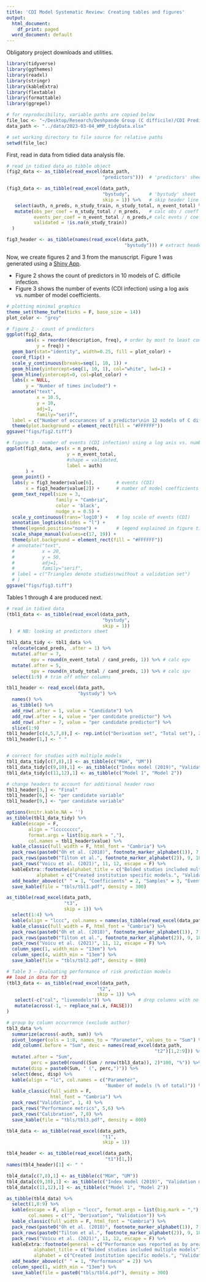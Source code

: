 ```yaml
---
title: 'CDI Model Systematic Review: Creating tables and figures'
output:
  html_document:
    df_print: paged
  word_document: default
---
```


Obligatory project downloads and utilities.

```r
library(tidyverse)
library(ggthemes)
library(readxl)
library(stringr)
library(kableExtra)
library(flextable)
library(formattable)
library(ggrepel)

# for reproducibility, variable paths are copied below
file_loc <- "~/Desktop/Research/Deshpande Group (C difficile)/CDI Prediction Model Meta Analysis/Systematic Review of Methodology : Reporting/Figures/Analysis"
data_path <- "../data/2023-03-04_WMP_tidyData.xlsx"

# set working directory to file source for relative paths
setwd(file_loc)
```

First, read in data from tidied data analysis file.

```r
# read in tidied data as tibble object
(fig2_data <- as_tibble(read_excel(data_path, 
                                   "predictors")))  # 'predictors' sheet

(fig3_data <- as_tibble(read_excel(data_path, 
                                   "bystudy",       # 'bystudy' sheet
                                   skip = 1)) %>%   # skip header line
   select(auth, n_preds, n_study_train, n_study_total, n_event_total) %>%
   mutate(obs_per_coef = n_study_total / n_preds,   # calc obs / coeff
          events_per_coef = n_event_total / n_preds,# calc evnts / coeff
          validated = !is.na(n_study_train))
  )

fig3_header <- as_tibble(names(read_excel(data_path, 
                                           "bystudy"))) # extract header
```

Now, we create figures 2 and 3 from the manuscript. Figure 1 was generated using a [Shiny App](https://www.eshackathon.org/software/PRISMA2020.html).

- Figure 2 shows the count of predictors in 10 models of C. difficile infection.
- Figure 3 shows the number of events (CDI infection) using a log axis vs. number of model coefficients.

```r
# plotting minimal graphics
theme_set(theme_tufte(ticks = F, base_size = 14))
plot_color <- "grey"
```

```r
# figure 2 - count of predictors
ggplot(fig2_data, 
       aes(x = reorder(description, freq), # order by most to least common
           y = freq)) +
  geom_bar(stat="identity", width=0.25, fill = plot_color) +
  coord_flip() +
  scale_y_continuous(breaks=seq(1, 10, 1)) +
  geom_hline(yintercept=seq(1, 10, 1), col="white", lwd=1) +
  geom_hline(yintercept=0, col=plot_color) +
  labs(x = NULL, 
       y = "Number of times included") +
  annotate("text", 
           x = 10.5, 
           y = 10, 
           adj=1,  
           family="serif",
  label = c("Number of occurances of a predictor\nin 12 models of C difficile infection")) +
  theme(plot.background = element_rect(fill = "#FFFFFF"))
ggsave("figs/fig2.tiff")
```


```r
# figure 3 - number of events (CDI infection) using a log axis vs. number of model coefficients
ggplot(fig3_data, aes(x = n_preds, 
                      y = n_event_total, 
                      #shape = validated,
                      label = auth)
       ) +
  geom_point() +
  labs(y = fig3_header$value[6],        # events (CDI)
       x = fig3_header$value[2]) +      # number of model coefficients
  geom_text_repel(size = 3, 
                  family = "Cambria", 
                  color = 'black', 
                  nudge_x = 0.5) +
  scale_y_continuous(trans='log10') +   # log scale of events (CDI)
  annotation_logticks(sides = "l") +
  theme(legend.position="none") +       # legend explained in figure title
  scale_shape_manual(values=c(17, 19)) +
  theme(plot.background = element_rect(fill = "#FFFFFF"))
  # annotate("text", 
  #          x = 20, 
  #          y = 50, 
  #          adj=1,  
  #          family="serif",
  # label = c("Triangles denote studies\nwithout a validation set")
  # )
ggsave("figs/fig3.tiff")
```

Tables 1 through 4 are produced next.

```r
# read in tidied data
(tbl1_data <- as_tibble(read_excel(data_path, 
                                   "bystudy", 
                                   skip = 1))
 )  # NB: looking at predictors sheet

tbl1_data_tidy <- tbl1_data %>%
  relocate(cand_preds, .after = 1) %>%
  mutate(.after = 7, 
         epv = round(n_event_total / cand_preds, 1)) %>% # calc epv
  mutate(.after = 5, 
         spv = round(n_study_total / cand_preds, 1)) %>% # calc spv
  select(1:9) # trim off other columns

tbl1_header <- read_excel(data_path, 
                          "bystudy") %>% 
  names() %>%
  as_tibble() %>%
  add_row(.after = 1, value = "Candidate") %>%
  add_row(.after = 4, value = "per candidate predictor") %>%
  add_row(.after = 7, value = "per candidate predictor") %>%
  slice(1:9)
tbl1_header[c(4,5,7,8),] <- rep.int(c("Derivation set", "Total set"), 2)
tbl1_header[1,] <- " "


# correct for studies with multiple models
tbl1_data_tidy[c(7,8),1] <- as_tibble(c("MGH", "UM"))
tbl1_data_tidy[c(9,10),1] <- as_tibble(c("Index model (2019)", "Validation model (2021)"))
tbl1_data_tidy[c(11,12),1] <- as_tibble(c("Model 1", "Model 2")) 

# change headers to account for additional header rows
tbl1_header[3,] <- "Final"
tbl1_header[6,] <- "per candidate variable"
tbl1_header[9,] <- "per candidate variable"

options(knitr.kable.NA = '')
as_tibble(tbl1_data_tidy) %>%
  kable(escape = F, 
        align = "lcccccccc", 
        format.args = list(big.mark = ","), 
        col.names = tbl1_header$value) %>%
  kable_classic(full_width = F, html_font = "Cambria") %>%
  pack_rows(paste0("Oh et al. (2018)", footnote_marker_alphabet(1)), 7, 8, escape = F) %>%
  pack_rows(paste0("Tilton et al.", footnote_marker_alphabet(2)), 9, 10, escape = F) %>%
  pack_rows("Voicu et al. (2021)", 11, 12, escape = F) %>%
  kableExtra::footnote(alphabet_title = c("Bolded studies included multiple models"), 
           alphabet = c("Created institution specific models.", "Validated prior model on external population.")) %>%
  add_header_above(c(" " = 1, "Coefficients" = 2, "Samples" = 3, "Events (CDI)" = 3)) %>%
  save_kable(file = "tbls/tbl1.pdf", density = 300)
```

```r
as_tibble(read_excel(data_path, 
                     "t3", 
                     skip = 1)) %>%
  select(1:4) %>%
  kable(align = "lccc", col.names = names(as_tibble(read_excel(data_path, "t3")[1,1:4]))) %>%
  kable_classic(full_width = F, html_font = "Cambria") %>%
  pack_rows(paste0("Oh et al. (2018)", footnote_marker_alphabet(1)), 7, 8, escape = F) %>%
  pack_rows(paste0("Tilton et al.", footnote_marker_alphabet(2)), 9, 10, escape = F) %>%
  pack_rows("Voicu et al. (2021)", 11, 12, escape = F) %>%
  column_spec(1, width_min = "13em") %>%
  column_spec(4, width_min = "13em") %>%
  save_kable(file = "tbls/tbl2.pdf", density = 800)
```

```r
# Table 3 – Evaluating performance of risk prediction models
## load in data for t3
(tbl3_data <- as_tibble(read_excel(data_path, 
                                 "t2", 
                                 skip = 1)) %>%
   select(-c("cal", "livemodels")) %>%          # drop columns with no data
   mutate(across(-1, ~ replace_na(.x, FALSE)))
) 

# group by column occurrence (exclude author)
tbl3_data %>% 
  summarize(across(-auth, sum)) %>%
  pivot_longer(cols = 1:8, names_to = "Parameter", values_to = "Sum") %>%
  add_column(.before = "Sum", desc = names(read_excel(data_path, 
                                                      "t2")[1,2:9])) %>%
  mutate(.after = "Sum",
         perc = paste0(round((Sum / nrow(tbl3_data)), 2)*100, "%")) %>%
  mutate(disp = paste0(Sum, " (", perc,")")) %>%
  select(desc, disp) %>%
  kable(align = "lc", col.names = c("Parameter", 
                                    "Number of models (% of total)")) %>%
  kable_classic(full_width = F, 
                html_font = "Cambria") %>%
  pack_rows("Validation", 1, 4) %>%
  pack_rows("Performance metrics", 5,6) %>%
  pack_rows("Calibration", 7,8) %>%
  save_kable(file = "tbls/tbl3.pdf", density = 800)
```

```r
tbl4_data <- as_tibble(read_excel(data_path, 
                                   "t1", 
                                   skip = 1))

tbl4_header <- as_tibble(read_excel(data_path, 
                                    "t1")[1,])
names(tbl4_header)[1] <- " "

tbl4_data[c(7,8),1] <- as_tibble(c("MGH", "UM"))
tbl4_data[c(9,10),1] <- as_tibble(c("Index model (2019)", "Validation model (2021)"))
tbl4_data[c(11,12),1] <- as_tibble(c("Model 1", "Model 2"))

as_tibble(tbl4_data) %>%
  select(1,8:9) %>%
  kable(escape = F, align = "lccc", format.args = list(big.mark = ","), 
        col.names = c("", "Derivation", "Validation")) %>%
  kable_classic(full_width = F, html_font = "Cambria") %>%
  pack_rows(paste0("Oh et al. (2018)", footnote_marker_alphabet(1)), 7, 8, escape = F) %>%
  pack_rows(paste0("Tilton et al.", footnote_marker_alphabet(2)), 9, 10, escape = F) %>%
  pack_rows("Voicu et al. (2021)", 11, 12, escape = F) %>%
  kableExtra::footnote(general = c("Performance was reported as by area under the ROC for all studies.", "Values rounded to two decimal places.", "NR = Not reported"),
          alphabet_title = c("Bolded studies included multiple models"), 
          alphabet = c("Created institution specific models.", "Validated prior model on external population.")) %>%
  add_header_above(c(" " = 1, "Performance" = 2)) %>%
  column_spec(1, width_min = "13em") %>%
  save_kable(file = paste0("tbls/tbl4.pdf"), density = 300)
```